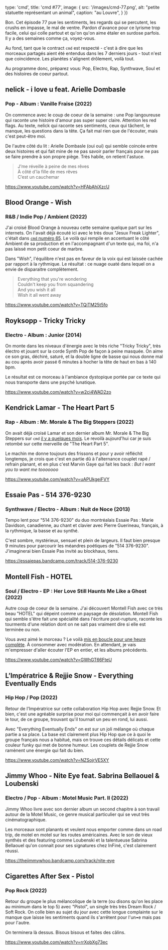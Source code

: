 
  type: 'cmd',
  title: 'cmd #77',
  image: {
    src: '/images/cmd-77.png',
    alt: "petite statuette représentant un animal",
    caption: "au Louvre",
  }
})

Bon. Cet épisode 77 pue les sentiments, les regards qui se percutent, les
crushs en impasse, le mal de ventre. Pardon d'avance pour ce lyrisme trop
facile, celui qui colle partout et qu'on qu'on aime étaler en surdose parfois.
Il y a des semaines comme ça, voyez-vous.

Au fond, tant que le contract `cmd` est respecté - c'est à dire que les
morceaux partagés aient été entendus dans les 7 derniers jours - tout n'est que
coincidence. Les planètes s'alignent drôlement, voilà tout.

Au programme donc, préparez vous: Pop, Electro, Rap, Synthwave, Soul et des
histoires de coeur partout.



## nelick - i love u feat. Arielle Dombasle

### Pop - Album : Vanille Fraise (2022)

On commence avec le coup de coeur de la semaine : une Pop langoureuse qui
raconte une histoire d'amour pas super super claire. Attention les red flags.
Au texte, nelick qui raconte ses sentiments, ceux qui tâchent, le manque, les
questions dans la tête. Ça fait mal rien que de l'écouter, mais c'est peut-être
moi.

De l'autre côté du lit : Arielle Dombasle (oui oui) qui semble coincée entre
deux histoires et qui fait mine de ne pas savoir parler français pour ne pas se
faire prendre à son propre piège. Très habile, on retient l'astuce.

> J’me réveille à peine de mes rêves <br />
> À côté d'la fille de mes rêves <br />
> C’est un cauchemar  <br />

https://www.youtube.com/watch?v=HFAbAhiXzcU


## Blood Orange - Wish

### R&B / Indie Pop / Ambient (2022)

J'ai croisé Blood Orange à nouveau cette semaine quelque part sur les internets.
On l'avait déjà écouté ici avec le très doux "Jesux Freak Lighter", c'était dans
[`cmd` numéro 65](https://cmd.wuips.com/post/2022-09-16-cmd-65). Le voilà qui
rempile en accentuant le côté Ambient de sa production et en l'accompagnant d'un
texte qui, ma foi, n'a pas laissé mon petit coeur de marbre.

Dans "Wish", l'équilibre n'est pas en faveur de la voix qui est laissée cachée
par rapport à la rythmique. Le résultat : ce nuage ouaté dans lequel on a envie
de disparaitre complètement.

> Everything that you're wondering <br />
> Couldn't keep you from squandering <br />
> And you wish it all <br />
> Wish it all went away <br />

https://www.youtube.com/watch?v=TQiTM25t5fo

## Royksopp - Tricky Tricky

### Electro - Album : Junior (2014)

On monte dans les niveaux d'énergie avec le très riche "Tricky Tricky", très
électro et jouant sur la corde Synth Pop de façon à peine masquée. On aime ce
son gras, déchiré, saturé, et la double ligne de basse qui nous donne mal au
cou après avoir passé 6 minutes à hocher la tête de haut en bas à 140 bpm.

Le résultat est ce morceau à l'ambiance dystopique portée par ce texte qui nous
transporte dans une psyché lunatique.

https://www.youtube.com/watch?v=w2ci4WAD2zo



## Kendrick Lamar - The Heart Part 5

### Rap - Album : Mr. Morale & The Big Steppers (2022)

On avait déjà croisé Lamar et son dernier album Mr. Morale & The Big Steppers
sur `cmd` [il y a quelques mois](https://cmd.wuips.com/post/2022-08-12-cmd-60).
Le revoilà aujourd'hui car je suis retombé sur cette merveille de "The Heart
Part 5".

Le machin me donne toujours des frissons et pour y avoir réfléchit longtemps,
je crois que c'est en partie dû à l'alternance couplet rapé / refrain planant,
et en plus c'est Marvin Gaye qui fait les back : _But I want you to want me
tooooooo_

https://www.youtube.com/watch?v=uAPUkgeiFVY



## Essaie Pas - 514 376-9230

### Synthwave / Electro -  Album : Nuit de Noce (2013)

Tempo lent pour "514 376-9230" du duo montréalais Essaie Pas : Marie Davidson,
canadienne, au chant et clavier avec Pierre Guerineau, français, à la
rythmique, la basse et au synthé.

C'est sombre, mystérieux, sensuel et plein de largeurs. Il faut bien presque 9
minutes pour parcourir les méandres poétiques de "514 376-9230". J'imaginerai
bien Essaie Pas invité au blockhaus, tiens.

https://essaiepas.bandcamp.com/track/514-376-9230



## Montell Fish - HOTEL

### Soul / Electro - EP : Her Love Still Haunts Me Like a Ghost (2022)

Autre coup de coeur de la semaine. J'ai découvert Montell Fish avec ce très
beau "HOTEL" qui dépeint comme un paysage de désolation. Montell Fish qui
semble s'être fait une spécialité dans l'écriture post-rupture, raconte les
tourments d'une relation dont on ne sait pas vraiment dire si elle est terminée
ou non.

Vous avez aimé le morceau ? Le voilà [mis en boucle pour une heure
complète](https://www.youtube.com/watch?v=99M58rxzeB0). À consommer avec
modération. En attendant, je vais m'empresser d'aller écouter l'EP en entier,
et les albums précédents.

https://www.youtube.com/watch?v=GWhGT66FteU



## L’Impératrice & Rejjie Snow - Everything Eventually Ends

### Hip Hop / Pop (2022)

Retour de l'Impératrice sur cette collaboration Hip Hop avec Rejjie Snow. Et
bien, c'est une agréable surprise pour moi qui commençait à en avoir faire le
tour, de ce groupe, trouvant qu'il tournait un peu en rond, lui aussi.

Avec "Everything Eventually Ends" on est sur un joli mélange où chaque partie a
sa place. La base est clairement plus Hip Hop que ce à quoi le groupe français
nous a habitué, mais on trouve ces détails délicats et cette couleur funky qui
met de bonne humeur. Les couplets de Rejjie Snow ramènent une énergie qui fait
du bien.

https://www.youtube.com/watch?v=NZSojrVE5XY



## Jimmy Whoo - Nite Eye feat. Sabrina Bellaouel & Loubenski

### Electro / Pop - Album : Motel Music Part. II (2022)

Jimmy Whoo livre avec son dernier album un second chapitre à son travail autour
de la Motel Music, ce genre musical particulier qui se veut très
cinématographique.

Les morceaux sont planants et veulent nous emporter comme dans un road trip, de
motel en motel sur les routes américaines. Avec le son de vieux synthés et des
featuring comme Loubenski et la talentueuse Sabrina Bellaouel qu'on connait
pour ses signatures chez InFiné, c'est clairement réussi.

https://thejimmywhoo.bandcamp.com/track/nite-eye



## Cigarettes After Sex - Pistol

### Pop Rock (2022)

Retour du groupe le plus mélancolique de la terre (ou disons qu'on les place au
minimum dans le top 5) avec "Pistol", un single très très Dream Rock / Soft
Rock. On colle bien au sujet du jour avec cette longue complainte sur le manque
que laisse les sentiments quand ils s'arrêtent pour l'un•e mais pas pour
l'autre.

On terminera là dessus. Bisous bisous et faites des câlins.

https://www.youtube.com/watch?v=rrXobXg73ec

